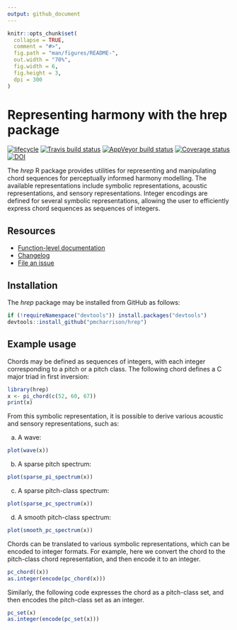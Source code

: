 ```yaml
---
output: github_document
---
```


<!-- README.md is generated from README.Rmd. Please edit that file -->

```r
knitr::opts_chunk$set(
  collapse = TRUE,
  comment = "#>",
  fig.path = "man/figures/README-",
  out.width = "70%",
  fig.width = 6, 
  fig.height = 3,
  dpi = 300
)
```
# Representing harmony with the hrep package

[![lifecycle](https://img.shields.io/badge/lifecycle-experimental-orange.svg)](https://www.tidyverse.org/lifecycle/#experimental)
[![Travis build status](https://travis-ci.org/pmcharrison/hrep.svg?branch=master)](https://travis-ci.org/pmcharrison/hrep)
[![AppVeyor build status](https://ci.appveyor.com/api/projects/status/github/pmcharrison/hrep?branch=master&svg=true)](https://ci.appveyor.com/project/pmcharrison/hrep)
[![Coverage status](https://coveralls.io/repos/github/pmcharrison/hrep/badge.svg)](https://coveralls.io/r/pmcharrison/hrep?branch=master)
[![DOI](https://zenodo.org/badge/DOI/10.5281/zenodo.2545770.svg)](https://doi.org/10.5281/zenodo.2545770)

The *hrep* R package provides utilities for representing and manipulating 
chord sequences for perceptually informed harmony modelling.
The available representations include symbolic representations,
acoustic representations, and sensory representations.
Integer encodings are defined for several symbolic representations,
allowing the user to efficiently express chord sequences as sequences
of integers.

## Resources

- [Function-level documentation](https://pmcharrison.github.io/hrep/reference/index.html)
- [Changelog](https://pmcharrison.github.io/hrep/news/index.html)
- [File an issue](https://github.com/pmcharrison/hrep/issues)

## Installation

The *hrep* package may be installed from GitHub as follows:

``` r
if (!requireNamespace("devtools")) install.packages("devtools")
devtools::install_github("pmcharrison/hrep")
```

## Example usage

Chords may be defined as sequences of integers, with each integer
corresponding to a pitch or a pitch class.
The following chord defines a C major triad in first inversion:

```r
library(hrep)
x <- pi_chord(c(52, 60, 67))
print(x)
```

From this symbolic representation, it is possible to derive various 
acoustic and sensory representations, such as:

a) A wave:

```r
plot(wave(x))
```

b) A sparse pitch spectrum:

```r
plot(sparse_pi_spectrum(x))
```

c) A sparse pitch-class spectrum:

```r
plot(sparse_pc_spectrum(x))
```

d) A smooth pitch-class spectrum:

```r
plot(smooth_pc_spectrum(x))
```

Chords can be translated to various symbolic representations,
which can be encoded to integer formats.
For example, here we convert the chord to the pitch-class chord representation,
and then encode it to an integer.

```r
pc_chord((x))
as.integer(encode(pc_chord(x)))
```

Similarly, the following code expresses the chord as a pitch-class set,
and then encodes the pitch-class set as an integer.

```r
pc_set(x)
as.integer(encode(pc_set(x)))
```
